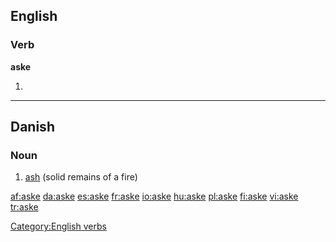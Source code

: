 ==English==

===Verb===
'''aske'''

# {{obsolete spelling of|ask}}

[[Category:English verbs]]

----

==Danish==

===Noun===
{{infl|da|noun}}

# [[ash]] (solid remains of a fire)

{{tbot entry|Danish|ash|2008|May|da}}

[[af:aske]]
[[da:aske]]
[[es:aske]]
[[fr:aske]]
[[io:aske]]
[[hu:aske]]
[[pl:aske]]
[[fi:aske]]
[[vi:aske]]
[[tr:aske]]